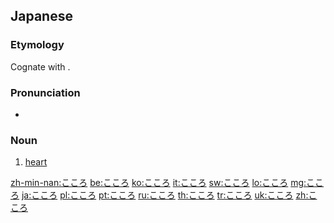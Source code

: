 ==Japanese==

===Etymology===
Cognate with {{etyl|ryu|-}} {{m|ryu|くくる|tr=kukuru}}.

===Pronunciation===
* {{audio|Ja-kokoro.ogg|Audio|lang=ja}}

===Noun===
{{ja-noun|h|rom=kokoro}}
# {{ja-def|心}} [[heart]]

[[zh-min-nan:こころ]]
[[be:こころ]]
[[ko:こころ]]
[[it:こころ]]
[[sw:こころ]]
[[lo:こころ]]
[[mg:こころ]]
[[ja:こころ]]
[[pl:こころ]]
[[pt:こころ]]
[[ru:こころ]]
[[th:こころ]]
[[tr:こころ]]
[[uk:こころ]]
[[zh:こころ]]